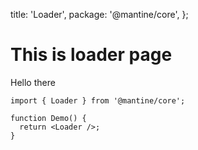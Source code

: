
  title: 'Loader',
  package: '@mantine/core',
};


# This is loader page

Hello there

```tsx
import { Loader } from '@mantine/core';

function Demo() {
  return <Loader />;
}
```
